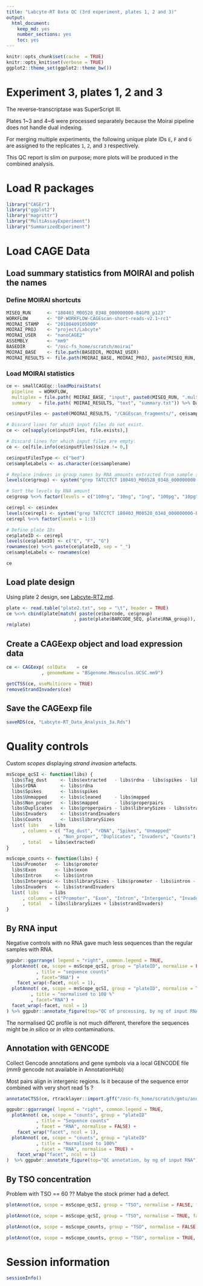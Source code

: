 ```yaml
---
title: "Labcyte-RT Data QC (3rd experiment, plates 1, 2 and 3)"
output:
  html_document:
    keep_md: yes
    number_sections: yes
    toc: yes
---
```


```r
knitr::opts_chunk$set(cache  = TRUE)
knitr::opts_knit$set(verbose = TRUE)
ggplot2::theme_set(ggplot2::theme_bw())
```


Experiment 3, plates 1, 2 and 3
===============================

The reverse-transcriptase was SuperScript III.

Plates 1~3 and 4~6 were processed separately because the Moirai pipeline does
not handle dual indexing.

For merging multiple experiments, the following unique plate IDs `E`, `F` and
`G` are assigned to the replicates `1`, `2`, and `3` respectively.

This QC report is slim on purpose; more plots will be produced in the combined
analysis.


Load R packages
===============

```r
library("CAGEr")
library("ggplot2")
library("magrittr")
library("MultiAssayExperiment")
library("SummarizedExperiment")
```


Load CAGE Data
===================

Load summary statistics from MOIRAI and polish the names
--------------------------------------------------------

### Define MOIRAI shortcuts

```r
MISEQ_RUN      <- "180403_M00528_0348_000000000-B4GP8_p123"
WORKFLOW       <- "OP-WORKFLOW-CAGEscan-short-reads-v2.1~rc1"
MOIRAI_STAMP   <- "20180409105009"
MOIRAI_PROJ    <- "project/Labcyte" 
MOIRAI_USER    <- "nanoCAGE2" 
ASSEMBLY       <- "mm9"
BASEDIR        <- "/osc-fs_home/scratch/moirai"
MOIRAI_BASE    <- file.path(BASEDIR, MOIRAI_USER)
MOIRAI_RESULTS <- file.path(MOIRAI_BASE, MOIRAI_PROJ, paste(MISEQ_RUN, WORKFLOW, MOIRAI_STAMP, sep = "."))
```

### Load MOIRAI statistics

```r
ce <- smallCAGEqc::loadMoiraiStats(
  pipeline  = WORKFLOW,
  multiplex = file.path( MOIRAI_BASE, "input", paste0(MISEQ_RUN, ".multiplex.txt")),
  summary   = file.path( MOIRAI_RESULTS, "text", "summary.txt")) %>% DataFrame

ce$inputFiles <- paste0(MOIRAI_RESULTS, "/CAGEscan_fragments/", ce$samplename, ".bed")

# Discard lines for which input files do not exist.
ce <- ce[sapply(ce$inputFiles, file.exists),]

# Discard lines for which input files are empty.
ce <- ce[file.info(ce$inputFiles)$size != 0,]

ce$inputFilesType <- c("bed")
ce$sampleLabels <- as.character(ce$samplename)

# Replace indexes in group names by RNA amounts extracted from sample sheet.
levels(ce$group) <- system("grep TATCCTCT 180403_M00528_0348_000000000-B4GP8.SampleSheet.csv | cut -f 6,10 -d , | grep g_ | sort | cut -f2 -d, | cut -f1 -d_", intern = TRUE)

# Sort the levels by RNA amount
ce$group %<>% factor(levels = c("100ng", "10ng", "1ng", "100pg", "10pg"))

ce$repl <- ce$index
levels(ce$repl) <- system("grep TATCCTCT 180403_M00528_0348_000000000-B4GP8.SampleSheet.csv | cut -f 6,10 -d , | grep g_ | sort | cut -f 2 -d _ | sed 's/\r//'", intern = TRUE)
ce$repl %<>% factor(levels = 1:3)

# Define plate IDs
ce$plateID <- ce$repl
levels(ce$plateID) <- c("E", "F", "G")
rownames(ce) %<>% paste(ce$plateID, sep = "_")
ce$sampleLabels <- rownames(ce)

ce
```


Load plate design
-----------------

Using plate 2 design, see [Labcyte-RT2.md](Labcyte-RT2.md).

```r
plate <- read.table("plate2.txt", sep = "\t", header = TRUE)
ce %<>% cbind(plate[match( paste(ce$barcode, ce$group)
                         , paste(plate$BARCODE_SEQ, plate$RNA_group)), ])
rm(plate)
```


Create a CAGEexp object and load expression data
------------------------------------------------

```r
ce <- CAGEexp( colData    = ce
             , genomeName = "BSgenome.Mmusculus.UCSC.mm9")
```

```r
getCTSS(ce, useMulticore = TRUE)
removeStrandInvaders(ce)
```


Save the CAGEexp file
---------------------

```r
saveRDS(ce, "Labcyte-RT_Data_Analysis_3a.Rds")
```


Quality controls
================

Custom _scopes_ displaying _strand invasion_ artefacts.

```r
msScope_qcSI <- function(libs) {
  libs$Tag_dust     <- libs$extracted   - libs$rdna - libs$spikes - libs$cleaned
  libs$rDNA         <- libs$rdna
  libs$Spikes       <- libs$spikes
  libs$Unmapped     <- libs$cleaned     - libs$mapped
  libs$Non_proper   <- libs$mapped      - libs$properpairs
  libs$Duplicates   <- libs$properpairs - libs$librarySizes - libs$strandInvaders
  libs$Invaders     <- libs$strandInvaders
  libs$Counts       <- libs$librarySizes
  list( libs    = libs
      , columns = c( "Tag_dust", "rDNA", "Spikes", "Unmapped"
                   , "Non_proper", "Duplicates", "Invaders", "Counts")
      , total   = libs$extracted)
}

msScope_counts <- function(libs) {
  libs$Promoter   <- libs$promoter
  libs$Exon       <- libs$exon
  libs$Intron     <- libs$intron
  libs$Intergenic <- libs$librarySizes - libs$promoter - libs$intron - libs$exon
  libs$Invaders   <- libs$strandInvaders
  list( libs    = libs
      , columns = c("Promoter", "Exon", "Intron", "Intergenic", "Invaders")
      , total   = libs$librarySizes + libs$strandInvaders)
}
```

By RNA input
------------

Negative controls with no RNA gave much less sequences than the regular
samples with RNA.

```r
ggpubr::ggarrange( legend = "right", common.legend = TRUE,
  plotAnnot( ce, scope = msScope_qcSI, group = "plateID", normalise = FALSE
           , title = "sequence counts"
           , facet="RNA") +
    facet_wrap(~facet, ncol = 1),
  plotAnnot( ce, scope = msScope_qcSI, group = "plateID", normalise = TRUE
         , title = "normalised to 100 %"
         , facet="RNA") +
  facet_wrap(~facet, ncol = 1)
) %>% ggpubr::annotate_figure(top="QC of processing, by ng of input RNA")
```

The normalised QC profile is not much different, therefore
the sequences might be _in silico_ or _in vitro_ contaminations.


Annotation with GENCODE
-----------------------

Collect Gencode annotations and gene symbols via a local GENCODE file
(mm9 gencode not available in AnnotationHub)

Most pairs align in intergenic regions.  Is it because of the sequence error
combined with very short read 1s ?

```r
annotateCTSS(ce, rtracklayer::import.gff("/osc-fs_home/scratch/gmtu/annotation/mus_musculus/gencode-M1/gencode.vM1.annotation.gtf.gz"))
```

```r
ggpubr::ggarrange( legend = "right", common.legend = TRUE,
  plotAnnot( ce, scope = "counts", group = "plateID"
           , title = "Sequence counts"
           , facet = "RNA", normalise = FALSE) +
    facet_wrap("facet", ncol = 1),
  plotAnnot( ce, scope = "counts", group = "plateID"
           , title = "Normalised to 100%"
           , facet = "RNA", normalise = TRUE) +
    facet_wrap("facet", ncol = 1)
)  %>% ggpubr::annotate_figure(top="QC annotation, by ng of input RNA")
```


By TSO concentration
--------------------

Problem with TSO == 60 ??  Mabye the stock primer had a defect.

```r
plotAnnot(ce, scope = msScope_qcSI, group = "TSO", normalise = FALSE, facet = "RNA", title = "QC, sequence counts, by RNA quantity")
```

```r
plotAnnot(ce, scope = msScope_qcSI, group = "TSO", normalise = TRUE, facet = "RNA", title = "QC, normalised to 100 %, by RNA quantity")
```

```r
plotAnnot(ce, scope = msScope_counts, group = "TSO", normalise = FALSE, facet = "RNA", title = "QC annotation, normalised to 100 %, by RNA quantity")
```

```r
plotAnnot(ce, scope = msScope_counts, group = "TSO", normalise = TRUE, facet = "RNA", title = "QC annotation, normalised to 100 %, by RNA quantity")
```



Session information
===================

```r
sessionInfo()
```